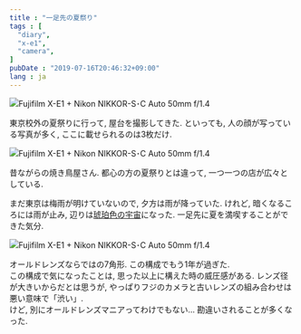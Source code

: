 ```yaml
---
title : "一足先の夏祭り"
tags : [
  "diary",
  "x-e1",
  "camera",
]
pubDate : "2019-07-16T20:46:32+09:00"
lang : ja
---
```


![Fujifilm X-E1 + Nikon NIKKOR-S･C Auto 50mm f/1.4](./summer-fes-1.jpg)

東京校外の夏祭りに行って, 屋台を撮影してきた.
といっても, 人の顔が写っている写真が多く, ここに載せられるのは3枚だけ.

![Fujifilm X-E1 + Nikon NIKKOR-S･C Auto 50mm f/1.4](./summer-fes-2.jpg)

昔ながらの焼き鳥屋さん. 都心の方の夏祭りとは違って, 一つ一つの店が広々としている.   

まだ東京は梅雨が明けていないので, 夕方は雨が降っていた. けれど, 暗くなるころには雨が止み, 辺りは[琥珀色の宇宙](https://dic.nicovideo.jp/a/%E6%B8%A9%E6%95%85%E7%9F%A5%E6%96%B0%E3%81%A7%E3%81%84%E3%81%93%E3%81%A3%21)になった.
一足先に夏を満喫することができた気分.

![Fujifilm X-E1 + Nikon NIKKOR-S･C Auto 50mm f/1.4](./summer-fes-3.jpg)

オールドレンズならではの7角形. この構成でもう1年が過ぎた.   
この構成で気になったことは, 思った以上に構えた時の威圧感がある. レンズ径が大きいからだとは思うが, やっぱりフジのカメラと古いレンズの組み合わせは悪い意味で「渋い」.   
けど, 別にオールドレンズマニアってわけでもない... 勘違いされることが多くなった.
